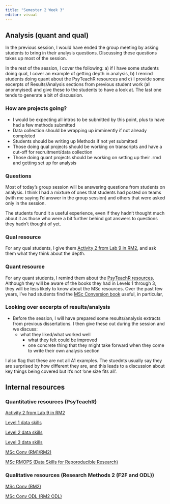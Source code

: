 ```yaml
---
title: "Semester 2 Week 3"
editor: visual
---
```


## Analysis (quant and qual)

In the previous session, I would have ended the group meeting by asking students to bring in their analysis questions. Discussing these questions takes up most of the session.

In the rest of the session, I cover the following: a) if I have some students doing qual, I cover an example of getting depth in analysis, b) I remind students doing quant about the PsyTeachR resources and c) I provide some excerpts of Results/Analysis sections from previous student work (all anonmyised) and give these to the students to have a look at. The last one tends to generate a bit of discussion.

### How are projects going?

-   I would be expecting all intros to be submitted by this point, plus to have had a few methods submitted
-   Data collection should be wrapping up imminently if not already completed
-   Students should be writing up Methods if not yet submitted
-   Those doing qual projects should be working on transcripts and have a cut-off for recruitment/data collection
-   Those doing quant projects should be working on setting up their .rmd and getting set up for analysis

### Questions

Most of today's group session will be answering questions from students on analysis. I think I had a mixture of ones that students had posted on teams (with me saying I'd answer in the group session) and others that were asked only in the session.

The students found it a useful experience, even if they hadn't thought much about it as those who were a bit further behind got answers to questions they hadn't thought of yet.

### Qual resource

For any qual students, I give them [Activity 2 from Lab 9 in RM2](https://wtoivo.github.io/RM2-F2F-quali-book/labs.html#lab-9-activity-2-going-deeper-in-your-analysis), and ask them what they think about the depth.

### Quant resource

For any quant students, I remind them about the [PsyTeachR resources](https://psyteachr.github.io/). Although they will be aware of the books they had in Levels 1 through 3, they will be less likely to know about the MSc resources. Over the past few years, I've had students find the [MSc Conversion book](https://psyteachr.github.io/quant-fun-v2/) useful, in particular,

### Looking over excerpts of results/analysis

-   Before the session, I will have prepared some results/analysis extracts from previous dissertations. I then give these out during the session and we discuss:
    -   what they liked/what worked well
        -   what they felt could be improved
        -   one concrete thing that they might take forward when they come to write their own analysis section

I also flag that these are not all A1 examples. The stuednts usually say they are surprised by how different they are, and this leads to a discussion about key things being covered but it's not 'one size fits all'.

## Internal resources

### Quantitative resources (PsyTeachR)

[Activity 2 from Lab 9 in RM2](https://wtoivo.github.io/RM2-F2F-quali-book/labs.html#lab-9-activity-2-going-deeper-in-your-analysis)

[Level 1 data skills](https://psyteachr.github.io/data-skills-v2/)

[Level 2 data skills](https://psyteachr.github.io/analysis-v2/)

[Level 3 data skills](https://psyteachr.github.io/stat-models-v1/)

[MSc Conv (RM1/RM2)](https://psyteachr.github.io/quant-fun-v2/)

[MSc RMOPS (Data Skills for Reporoducible Research)](https://psyteachr.github.io/reprores-v3/)

### Qualitative resources (Research Methods 2 (F2F and ODL))

[MSc Conv (RM2)](https://wtoivo.github.io/RM2-F2F-quali-book/index.html)

[MSc Conv ODL (RM2 ODL)](https://wtoivo.github.io/RM2-ODL-quali-book/index.html)
